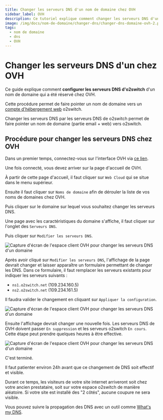 ```yaml
---
title: Changer les serveurs DNS d'un nom de domaine chez OVH
sidebar_label: OVH
description: Ce tutoriel explique comment changer les serveurs DNS d'un nom de domaine géré chez OVH
image: /img/docs/nom-de-domaine/changer-dns/changer-dns-domaine-ovh-2.png
tags:
  - nom de domaine
  - dns
  - OVH
---
```

# Changer les serveurs DNS d'un chez OVH

Ce guide explique comment **configurer les serveurs DNS d'o2switch** d'un nom de domaine qui a été réservé chez OVH.

Cette procédure permet de faire pointer un nom de domaine vers un [compte d'hébergement
web](https://www.o2switch.fr/hebergement-illimite/) o2switch.

Changer les serveurs DNS par les serveurs DNS de o2switch permet de faire pointer un nom de domaine (partie email + web)
vers o2switch.

## Procédure pour changer les serveurs DNS chez OVH

Dans un premier temps, connectez-vous sur l'interface OVH via [ce
lien](https://www.ovh.com/auth/?onsuccess=https%3A//www.ovh.com/manager&amp;ovhSubsidiary=FR).

Une fois connecté, vous devez arriver sur la page d'accueil de OVH. 

<Badge text="1" /> À partir de cette page d'accueil, il faut cliquer sur `Web Cloud` qui se situe dans
le menu supérieur. 

<Badge text="2" /> Ensuite il faut cliquer sur `Noms de domaine` afin de dérouler la liste de vos noms de
domaines chez OVH. 

<Badge text="3" /> Puis cliquer sur le domaine sur lequel vous souhaitez changer les serveurs DNS. 

<Badge text="4" /> Une page avec les caractéristiques du domaine s'affiche, il faut cliquer sur l'onglet
des `Serveurs DNS`.

<Badge text="5" /> Puis cliquer sur `Modifier les serveurs DNS`.  

<Image
    src="/img/docs/nom-de-domaine/changer-dns/changer-serveurs-dns-ovh-1.png"
    title="Procédure pour accéder au formulaire de changement de DNS chez OVH"
    caption="Première étape pour changer les serveurs DNS d'un domaine réservé chez OVH"
    alt="Capture d'écran de l'espace client OVH pour changer les serveurs DNS d'un domaine"
/>

<Badge text="6" /> Après avoir cliqué sur  `Modifier les serveurs DNS`, l'affichage de la page devrait changer et laisser apparaître un
formulaire permettant de changer les DNS. Dans ce formulaire, il faut remplacer les serveurs existants pour indiquer
les serveurs suivants :
  * `ns1.o2switch.net` (109.234.160.5)
  * `ns2.o2switch.net` (109.234.161.5)

<Badge text="7" /> Il faudra valider le changement en cliquant sur `Appliquer la configuration`.

<Image
    src="/img/docs/nom-de-domaine/changer-dns/changer-dns-domaine-ovh-2.png"
    title="Formulaire de changement de DNS chez o2switch"
    caption="Changement des DNS d'un nom de domaine en gestion chez OVH. Configuration des DNS O2switch"
    alt="Capture d'écran de l'espace client OVH pour changer les serveurs DNS d'un domaine"
/>

<Badge text="8" /> Ensuite l'affichage devrait changer une nouvelle fois. Les serveurs DNS de OVH doivent passer `En
suppression` et les serveurs o2switch `En cours`. Cette étape peut prendre quelques heures à être effective. 

<Image
    src="/img/docs/nom-de-domaine/changer-dns/changement-dns-domaine-ovh-3.png"
    title="Le changement de DNS est en cours"
    caption="Les DNS sont en cours de changement chez OVH"
    alt="Capture d'écran de l'espace client OVH pour changer les serveurs DNS d'un domaine"
/>

C'est terminé. 

Il faut patienter environ 24h avant que ce changement de DNS soit effectif et visible. 

Durant ce temps, les visiteurs de votre site internet arriveront soit chez votre ancien prestataire, soit sur votre
espace o2switch de manière aléatoire. Si votre site est installé des "2 côtés", aucune coupure ne sera visible.

Vous pouvez suivre la propagation des DNS avec un outil comme [What's my DNS](https://www.whatsmydns.net/).